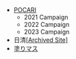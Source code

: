

- <a href="https://pocarisweat.jp/action/pocarimiku/index.html" target="_blank">POCARI</a>
    - 2021 Campaign
    - 2022 Campaign
    - 2023 Campaign
- 日清<a href="https://web.archive.org/web/20220325112705/https://www.cupnoodle.jp/pjsekai/" target="_blank">[Archived Site]</a>
- <a href="https://www.clipstudio.net/promotion/nurimas15/" target="_blank">塗りマス</a>
